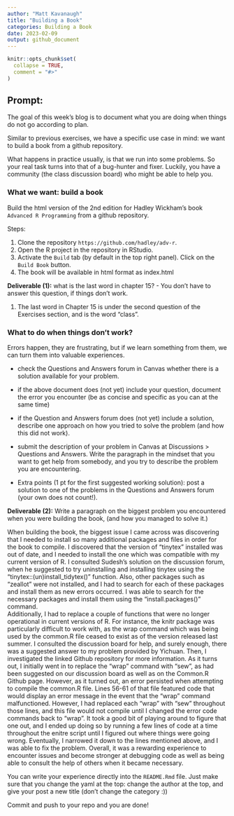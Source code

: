 ```yaml
---
author: "Matt Kavanaugh"
title: "Building a Book"
categories: Building a Book
date: 2023-02-09
output: github_document
---
```


<!-- README.md is generated from README.Rmd. Please edit that file -->

```r
knitr::opts_chunk$set(
  collapse = TRUE,
  comment = "#>"
)
```

## Prompt:


The goal of this  week's blog is to document what you are doing when things do not go according to plan. 

Similar to previous exercises, we have a specific use case in mind: we want to build a book from a github repository. 

What happens in practice usually, is that we run into some problems. 
So your real task turns into that of a bug-hunter and fixer. Luckily, you have a community (the class discussion board) who might be able to help you. 



### What we want: build a book

Build the html version of the 2nd edition for Hadley Wickham's book `Advanced R Programming` from a github repository.

Steps:

1. Clone the repository `https://github.com/hadley/adv-r`.
2. Open the R project in the repository in RStudio.
3. Activate the `Build` tab (by default in the top right panel). Click on the `Build Book` button.
4. The book will be available in html format as index.html

**Deliverable (1):** what is the last word in chapter 15? - You don't have to answer this question, if things don't work. 

1. The last word in Chapter 15 is under the second question of the Exercises section, and is the word "class".


### What to do when things don't work?

Errors happen, they are frustrating, but if we learn something from them, we can turn them into valuable experiences.

- check the Questions and Answers forum in Canvas whether there is a solution available for your problem. 

- if the above document does (not yet) include your question, document the error you encounter (be as concise and specific as you can at the same time)

- if the Question and Answers forum does (not yet) include a solution, describe one approach on how you tried to solve the problem (and how this did not work).

- submit the description of your problem in Canvas at Discussions > Questions and Answers.  Write the paragraph in the mindset that you want to get help from somebody, and you try to describe the problem you are encountering. 

- Extra points (1 pt for the first suggested working solution): post a solution to one of the problems in the Questions and Answers forum (your own does not count!). 


**Deliverable (2):** Write a paragraph on the biggest problem you encountered when you were building the book, (and how you managed to solve it.)

When building the book, the biggest issue I came across was discovering that I needed to install so many additional packages and files in order for the book to compile. I discovered that the version of "tinytex" installed was out of date, and I needed to install the one which was compatible with my current version of R.  I consulted Sudesh's solution on the discussion forum, when he suggested to try uninstalling and installing tinytex using the "tinytex::(un)install_tidytex()" function. Also, other packages such as "zeallot" were not installed, and I had to search for each of these packages and install them as new errors occurred. I was able to search for the necessary packages and install them using the "install.packages()" command.   
Additionally, I had to replace a couple of functions that were no longer operational in current versions of R. For instance, the knitr package was particularly difficult to work with, as the wrap command which was being used by the common.R file ceased to exist as of the version released last summer. I consulted the discussion board for help, and surely enough, there was a suggested answer to my problem provided by Yichuan. 
Then, I investigated the linked Github repository for more information. 
As it turns out, I initially went in to replace the "wrap" command with "sew", as had been suggested on our discussion board as well as on the Common.R Github page. 
However, as it turned out, an error persisted when attempting to compile the common.R file.
Lines 56-61 of that file featured code that would display an error message in the event that the "wrap" command malfunctioned. 
However, I had replaced each "wrap" with "sew" throughout those lines, and this file would not compile until I changed the error code commands back to "wrap". It took a good bit of playing around to figure that one out, and I ended up doing so by running a few lines of code at a time throughout the enitre script until I figured out where things were going wrong.
Eventually, I narrowed it down to the lines mentioned above, and I was able to fix the problem. Overall, it was a rewarding experience to encounter issues and become stronger at debugging code as well as being able to consult the help of others when it became necessary.


You can write your experience directly into the `README.Rmd` file. Just make sure that you change the yaml at the top: change the author at the top, and give your post a new title (don't change the category :)) 

Commit and push to your repo and you are done!

